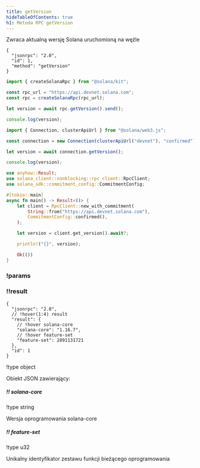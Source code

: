 ```yaml
---
title: getVersion
hideTableOfContents: true
h1: Metoda RPC getVersion
---
```


Zwraca aktualną wersję Solana uruchomioną na węźle

<APIMethod>

```jsonc !!request curl
{
  "jsonrpc": "2.0",
  "id": 1,
  "method": "getVersion"
}
```

```ts !!request title="Kit"
import { createSolanaRpc } from "@solana/kit";

const rpc_url = "https://api.devnet.solana.com";
const rpc = createSolanaRpc(rpc_url);

let version = await rpc.getVersion().send();

console.log(version);
```

```ts !!request title="web3.js"
import { Connection, clusterApiUrl } from "@solana/web3.js";

const connection = new Connection(clusterApiUrl("devnet"), "confirmed");

let version = await connection.getVersion();

console.log(version);
```

```rs !!request title="Rust"
use anyhow::Result;
use solana_client::nonblocking::rpc_client::RpcClient;
use solana_sdk::commitment_config::CommitmentConfig;

#[tokio::main]
async fn main() -> Result<()> {
    let client = RpcClient::new_with_commitment(
        String::from("https://api.devnet.solana.com"),
        CommitmentConfig::confirmed(),
    );

    let version = client.get_version().await?;

    println!("{}", version);

    Ok(())
}
```

### !params

### !!result

```jsonc !response
{
  "jsonrpc": "2.0",
  // !hover(1:4) result
  "result": {
    // !hover solana-core
    "solana-core": "1.16.7",
    // !hover feature-set
    "feature-set": 2891131721
  },
  "id": 1
}
```

!type object

Obiekt JSON zawierający:

##### !! solana-core

!type string

Wersja oprogramowania solana-core

##### !! feature-set

!type u32

Unikalny identyfikator zestawu funkcji bieżącego oprogramowania

</APIMethod>

